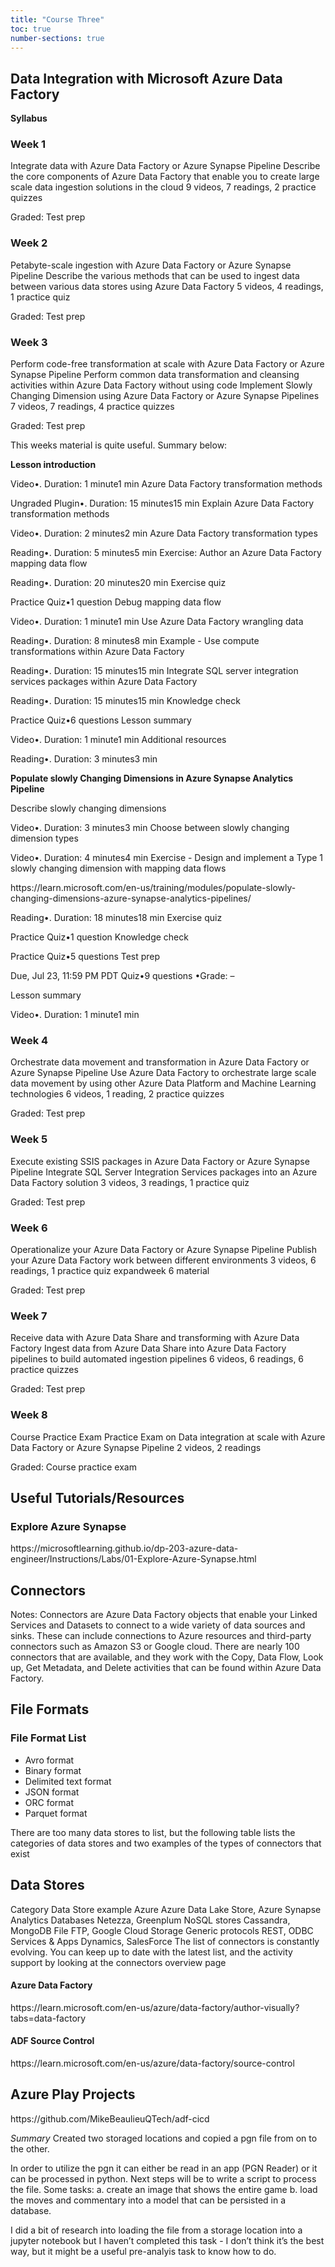 ```yaml
---
title: "Course Three"
toc: true
number-sections: true
---
```


## Data Integration with Microsoft Azure Data Factory

__Syllabus__

### Week 1
Integrate data with Azure Data Factory or Azure Synapse Pipeline
Describe the core components of Azure Data Factory that enable you to create large scale data ingestion solutions in the cloud
9 videos, 7 readings, 2 practice quizzes

Graded: Test prep

### Week 2
Petabyte-scale ingestion with Azure Data Factory or Azure Synapse Pipeline
Describe the various methods that can be used to ingest data between various data stores using Azure Data Factory
5 videos, 4 readings, 1 practice quiz

Graded: Test prep

### Week 3
Perform code-free transformation at scale with Azure Data Factory or Azure Synapse Pipeline
Perform common data transformation and cleansing activities within Azure Data Factory without using code Implement Slowly Changing Dimension using Azure Data Factory or Azure Synapse Pipelines
7 videos, 7 readings, 4 practice quizzes

Graded: Test prep

This weeks material is quite useful.  Summary below:

__Lesson introduction__

Video•. Duration: 1 minute1 min
Azure Data Factory transformation methods

Ungraded Plugin•. Duration: 15 minutes15 min
Explain Azure Data Factory transformation methods

Video•. Duration: 2 minutes2 min
Azure Data Factory transformation types

Reading•. Duration: 5 minutes5 min
Exercise: Author an Azure Data Factory mapping data flow

Reading•. Duration: 20 minutes20 min
Exercise quiz

Practice Quiz•1 question
Debug mapping data flow

Video•. Duration: 1 minute1 min
Use Azure Data Factory wrangling data

Reading•. Duration: 8 minutes8 min
Example - Use compute transformations within Azure Data Factory

Reading•. Duration: 15 minutes15 min
Integrate SQL server integration services packages within Azure Data Factory

Reading•. Duration: 15 minutes15 min
Knowledge check

Practice Quiz•6 questions
Lesson summary

Video•. Duration: 1 minute1 min
Additional resources

Reading•. Duration: 3 minutes3 min

__Populate slowly Changing Dimensions in Azure Synapse Analytics Pipeline__

Describe slowly changing dimensions

Video•. Duration: 3 minutes3 min
Choose between slowly changing dimension types

Video•. Duration: 4 minutes4 min
Exercise - Design and implement a Type 1 slowly changing dimension with mapping data flows

https://learn.microsoft.com/en-us/training/modules/populate-slowly-changing-dimensions-azure-synapse-analytics-pipelines/

Reading•. Duration: 18 minutes18 min
Exercise quiz

Practice Quiz•1 question
Knowledge check

Practice Quiz•5 questions
Test prep

Due, Jul 23, 11:59 PM PDT
Quiz•9 questions
•Grade: --

Lesson summary

Video•. Duration: 1 minute1 min

### Week 4
Orchestrate data movement and transformation in Azure Data Factory or Azure Synapse Pipeline
Use Azure Data Factory to orchestrate large scale data movement by using other Azure Data Platform and Machine Learning technologies
6 videos, 1 reading, 2 practice quizzes

Graded: Test prep

### Week 5
Execute existing SSIS packages in Azure Data Factory or Azure Synapse Pipeline
Integrate SQL Server Integration Services packages into an Azure Data Factory solution
3 videos, 3 readings, 1 practice quiz

Graded: Test prep

### Week 6
Operationalize your Azure Data Factory or Azure Synapse Pipeline
Publish your Azure Data Factory work between different environments
3 videos, 6 readings, 1 practice quiz
expandweek 6 material

Graded: Test prep

### Week 7
Receive data with Azure Data Share and transforming with Azure Data Factory
Ingest data from Azure Data Share into Azure Data Factory pipelines to build automated ingestion pipelines
6 videos, 6 readings, 6 practice quizzes

Graded: Test prep

### Week 8
Course Practice Exam
Practice Exam on Data integration at scale with Azure Data Factory or Azure Synapse Pipeline
2 videos, 2 readings

Graded: Course practice exam


## Useful Tutorials/Resources
### Explore Azure Synapse
https://microsoftlearning.github.io/dp-203-azure-data-engineer/Instructions/Labs/01-Explore-Azure-Synapse.html

## Connectors
Notes:
Connectors are Azure Data Factory objects that enable your Linked Services and Datasets to connect to a wide variety of data sources and sinks. These can include connections to Azure resources and third-party connectors such as Amazon S3 or Google cloud. There are nearly 100 connectors that are available, and they work with the Copy, Data Flow, Look up, Get Metadata, and Delete activities that can be found within Azure Data Factory.

## File Formats


### File Format List
- Avro format
- Binary format
- Delimited text format
- JSON format
- ORC format
- Parquet format

There are too many data stores to list, but the following table lists the categories of data stores and two examples of the types of connectors that exist

## Data Stores
Category	Data Store example
Azure	Azure Data Lake Store, Azure Synapse Analytics
Databases	Netezza, Greenplum
NoSQL stores	Cassandra, MongoDB
File	FTP, Google Cloud Storage
Generic protocols	REST, ODBC
Services & Apps	Dynamics, SalesForce
The list of connectors is constantly evolving. You can keep up to date with the latest list, and the activity support by looking at the connectors overview page

#### Azure Data Factory
https://learn.microsoft.com/en-us/azure/data-factory/author-visually?tabs=data-factory

#### ADF Source Control
https://learn.microsoft.com/en-us/azure/data-factory/source-control


## Azure Play Projects

https://github.com/MikeBeaulieuQTech/adf-cicd

*Summary*
Created two storaged locations and copied a pgn file from on to the other.

In order to utilize the pgn it can either be read in an app (PGN Reader) or it can be processed in python.
Next steps will be to write a script to process the file.
Some tasks:
a. create an image that shows the entire game
b. load the moves and commentary into a model that can be persisted in a database.

I did a bit of research into loading the file from a storage location into a jupyter notebook but I haven't completed this task - I don't think it's the best way, but it might be a useful pre-analyis task to know how to do.

